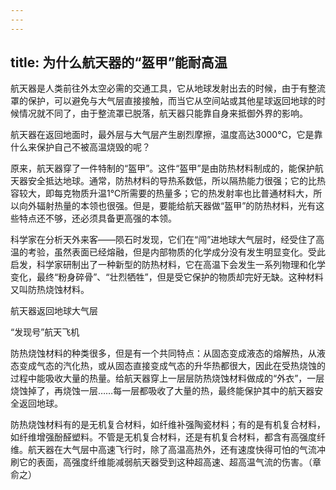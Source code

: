 ```yaml
---
---
---
```

title: 为什么航天器的“盔甲”能耐高温
---




航天器是人类前往外太空必需的交通工具，它从地球发射出去的时候，由于有整流罩的保护，可以避免与大气层直接接触，而当它从空间站或其他星球返回地球的时候情况就不同了，由于整流罩已脱落，航天器只能靠自身来抵御外界的影响。

航天器在返回地面时，最外层与大气层产生剧烈摩擦，温度高达3000℃，它是靠什么来保护自己不被高温烧毁的呢？

原来，航天器穿了一件特制的“盔甲”。这件“盔甲”是由防热材料制成的，能保护航天器安全抵达地球。通常，防热材料的导热系数低，所以隔热能力很强；它的比热容较大，即每克物质升温1℃所需要的热量多；它的热发射率也比普通材料大，所以向外辐射热量的本领也很强。但是，要能给航天器做“盔甲”的防热材料，光有这些特点还不够，还必须具备更高强的本领。

科学家在分析天外来客——陨石时发现，它们在“闯”进地球大气层时，经受住了高温的考验，虽然表面已经熔融，但是内部物质的化学成分没有发生明显变化。受此启发，科学家研制出了一种新型的防热材料，它在高温下会发生一系列物理和化学变化，最终“粉身碎骨”、“壮烈牺牲”，但是受它保护的物质却完好无缺。这种材料又叫防热烧蚀材料。

航天器返回地球大气层



“发现号”航天飞机



防热烧蚀材料的种类很多，但是有一个共同特点：从固态变成液态的熔解热，从液态变成气态的汽化热，或从固态直接变成气态的升华热都很大，因此在受热烧蚀的过程中能吸收大量的热量。给航天器穿上一层层防热烧蚀材料做成的“外衣”，一层烧蚀掉了，再烧蚀一层……每一层都吸收了大量的热，最终能保护其中的航天器安全返回地球。

防热烧蚀材料有的是无机复合材料，如纤维补强陶瓷材料；有的是有机复合材料，如纤维增强酚醛塑料。不管是无机复合材料，还是有机复合材料，都含有高强度纤维。航天器在大气层中高速飞行时，除了高温高热外，还有速度快得可怕的气流冲刷它的表面，高强度纤维能减弱航天器受到这种超高速、超高温气流的伤害。（章俞之）